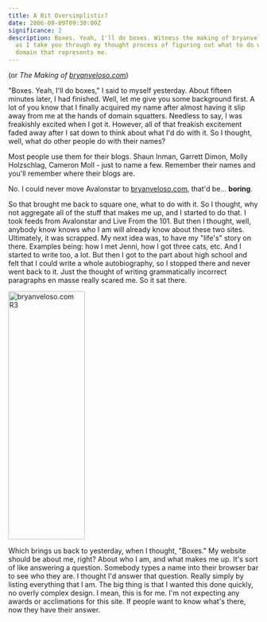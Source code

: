 ```yaml
---
title: A Bit Oversimplistic?
date: 2006-08-09T09:30:00Z
significance: 2
description: Boxes. Yeah, I'll do boxes. Witness the making of bryanveloso.com
  as I take you through my thought process of figuring out what to do with this
  domain that represents me.
---
```


(or _The Making of [bryanveloso.com][1]_)

"Boxes. Yeah, I'll do boxes," I said to myself yesterday. About fifteen minutes later, I had finished. Well, let me give you some background first. A lot of you know that I finally acquired my name after almost having it slip away from me at the hands of domain squatters. Needless to say, I was freakishly excited when I got it. However, all of that freakish excitement faded away after I sat down to think about what I'd do with it. So I thought, well, what do other people do with their names?

Most people use them for their blogs. Shaun Inman, Garrett Dimon, Molly Holzschlag, Cameron Moll - just to name a few. Remember their names and you'll remember where their blogs are.

No. I could never move Avalonstar to [bryanveloso.com][1], that'd be... **boring**.

So that brought me back to square one, what to do with it. So I thought, why not aggregate all of the stuff that makes me up, and I started to do that. I took feeds from Avalonstar and Live From the 101. But then I thought, well, anybody know knows who I am will already know about these two sites. Ultimately, it was scrapped. My next idea was, to have my "life's" story on there. Examples being: how I met Jenni, how I got three cats, etc. And I started to write too, a lot. But then I got to the part about high school and felt that I could write a whole autobiography, so I stopped there and never went back to it. Just the thought of writing grammatically incorrect paragraphs en masse really scared me. So it sat there.

[<img src="https://static.flickr.com/63/211312712_2de5743cb6.jpg" width="154" height="500" alt="bryanveloso.com R3" />][2]

Which brings us back to yesterday, when I thought, "Boxes." My website should be about me, right? About who I am, and what makes me up. It's sort of like answering a question. Somebody types a name into their browser bar to see who they are. I thought I'd answer that question. Really simply by listing everything that I am. The big thing is that I wanted this done quickly, no overly complex design. I mean, this is for me. I'm not expecting any awards or acclimations for this site. If people want to know what's there, now they have their answer.

[1]: http://bryanveloso.com
[2]: http://www.flickr.com/photos/avalonstar/211312712/
